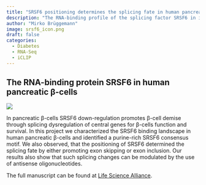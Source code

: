 ```yaml
---
title: "SRSF6 positioning determines the splicing fate in human pancreatic β-cells"
description: "The RNA-binding profile of the splicing factor SRSF6 in immortalized human pancreatic β-cells"
author: "Mirko Brüggemann"
image: srsf6_icon.png
draft: false
categories:
  - Diabetes
  - RNA-Seq
  - iCLIP
---
```


## The RNA-binding protein SRSF6 in human pancreatic β-cells

![](./srsf6.png)

In pancreatic β-cells SRSF6 down-regulation promotes β-cell demise through splicing dysregulation of central genes for β-cells function and survival. In this project we characterized the SRSF6 binding landscape in human pancreatic β-cells and identified a purine-rich SRSF6 consensus motif. We also observed, that the positioning of SRSF6 determined the splicing fate by either promoting exon skipping or exon inclusion. Our results also show that such splicing changes can be modulated by the use of antisense oligonucleotides.

The full manuscript can be found at [Life Science Alliance](https://www.life-science-alliance.org/content/4/3/e202000825).
